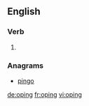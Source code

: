 ==English==

===Verb===
{{head|en|present participle}}

# {{present participle of|ope|lang=en}}

===Anagrams===
* [[pingo#English|pingo]]

[[de:oping]]
[[fr:oping]]
[[vi:oping]]